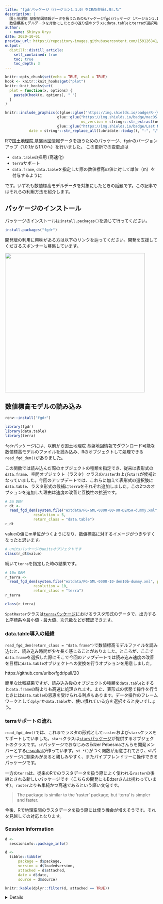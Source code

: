 ```yaml
---
title: "fgdrパッケージ（バージョン1.1.0）をCRAN登録しました"
description: |
  国土地理院 基盤地図情報データを扱うためのRパッケージfgdrパッケージ（バージョン1.1.0）をCRANに登録しました。
  数値標高モデルデータを対象にしたときの返り値のクラスにdata.tableとterraが選択可能になりました。
author:
  - name: Shinya Uryu
date: 2020-10-01
preview_url: https://repository-images.githubusercontent.com/159126841/dc4e9d00-e809-11e9-92e8-a38ef58b804e
output:
  distill::distill_article:
    self_contained: true
    toc: true
    toc_depth: 3
---
```


```r
knitr::opts_chunk$set(echo = TRUE, eval = TRUE)
hook <- knitr::knit_hooks$get("plot")
knitr::knit_hooks$set(
  plot = function(x, options) {
    paste0(hook(x, options), " ")
  }
)
```

```r
knitr::include_graphics(c(glue::glue("https://img.shields.io/badge/R-{version}-brightgreen", version = getRversion()),
                        glue::glue("https://img.shields.io/badge/macOS-{os_version}-brightgreen", 
                                   os_version = stringr::str_extract(osVersion, "[0-9]{1,}.[0-9]{1,}.[0-9]{1,}")),
                        glue::glue("https://img.shields.io/badge/Last Modified-{date}-brightgreen",
           date = stringr::str_replace_all(lubridate::today(), "-", "/"))))
```

Rで[国土地理院 基盤地図情報](https://www.gsi.go.jp/kiban/)データを扱うためのパッケージ、`fgdr`のバージョンアップ（1.0.1から1.1.0へ）を行いました。
この更新での変更点は

- `data.table`の採用 (高速化)
- `terra`サポート
- `data.frame`, `data.table`を指定した際の数値標高の値に対して単位（m）を付与するように

です。いずれも数値標高モデルデータを対象にしたときの話題です。この記事ではそれらの利用方法を紹介します。

## パッケージのインストール

パッケージのインストールは`install.packages()`を通じて行ってください。

```r
install.packages("fgdr")
```

開発版の利用に興味がある方は以下のリンクを辿ってください。開発を支援してくださるスポンサーも募集しています。

<a href="https://github.com/uribo/fgdr"><img src="https://github-link-card.s3.ap-northeast-1.amazonaws.com/uribo/fgdr.png" width="460px"></a>

## 数値標高モデルの読み込み

```r
renv::install("fgdr")
```

```r
library(fgdr)
library(data.table)
library(terra)
```

`fgdr`パッケージには、以前から国土地理院 基盤地図情報でダウンロード可能な数値標高モデルのファイルを読み込み、Rのオブジェクトして処理できる`read_fgd_dem()`がありました。

この関数では読み込んだ際のオブジェクトの種類を指定でき、従来は表形式の`data.frame`、空間オブジェクト（ラスタ）クラスの`raster`および`stars`が候補となっていました。今回のアップデートでは、これらに加えて表形式の選択肢に`data.table`、ラスタ形式の候補に`terra`をそれぞれ追加しました。この2つのオプションを追加した理由は速度の改善と互換性の拡張です。

```r
# 5m DEM
r_dt <- 
  read_fgd_dem(system.file("extdata/FG-GML-0000-00-00-DEM5A-dummy.xml", package = "fgdr"),
             resolution = 5,
             return_class = "data.table")
r_dt
```
valueの値にm単位がつくようになり、数値標高に対するイメージがつきやすくなったと思います。

```r
# unitsパッケージのunitsオブジェクトです
class(r_dt$value)
```

続いて`terra`を指定した時の結果です。

```r
# 10m DEM
r_terra <- 
  read_fgd_dem(system.file("extdata/FG-GML-0000-10-dem10b-dummy.xml", package = "fgdr"),
             resolution = 10,
             return_class = "terra")
r_terra
```

```r
class(r_terra)
```

`SpatRaster`クラスは[`terra`パッケージ](https://rspatial.org/terra)におけるラスタ形式のデータで、出力すると座標系や最小値・最大値、次元数などが確認できます。


### data.table導入の経緯

`read_fgd_dem(return_class = "data.frame")`で数値標高モデルファイルを読み込むと、読み込み時間が少々長く感じることがありました。ところが、ここで`data.frame`を選択した際にそこで今回のアップデートでは読み込み速度の改善を目標に`data.table`オブジェクトへの変換を行うオプションを用意しました。

https://github.com/uribo/fgdr/pull/20

簡単な比較結果ですが、読み込み後のオブジェクトの種類を`data.table`とすると`data.frame`の時よりも高速に処理されます。また、表形式の状態で操作を行うときには`data.table`の恩恵を受けられる利点もあります。データ操作のフレームワークとして`dplyr`か`data.table`か、使い慣れている方を選択すると良いでしょう。

### terraサポートの流れ

`read_fgd_dem()`では、これまでラスタの形式として`raster`および`stars`クラスをサポートしていました。`stars`クラスは[`stars`パッケージ](https://r-spatial.github.io/stars/)が提供するオブジェクトのクラスです。`sf`パッケージでおなじみのEdzer Pebesmaさんらを開発メンバーとする[r-spatial](https://www.r-spatial.org/)が作っています。`st_*()`がつく関数が用意されており、sfパッケージに馴染みがあると親しみやすく、またパイプフレンドリーに操作できるパッケージです。

一方の`terra`は、従来のRでのラスタデータを扱う際によく使われる`raster`の後継とされる新しいパッケージです（こちらの開発にもEdzerさんは携わっています）。`raster`よりも単純かつ高速であるという謳い文句です。

> The package is similar to the 'raster' package; but 'terra' is simpler and faster.

今後、Rで地理空間のラスタデータを扱う際には使う機会が増えそうです。それを見越しての対応となります。

### Session Information

```r
d <- 
  sessioninfo::package_info()

d <- 
  tibble::tibble(
      package = d$package,
      version = d$loadedversion,
      attached = d$attached,
      date = d$date,
      source = d$source)

knitr::kable(dplyr::filter(d, attached == TRUE))
```

<details>

```r
knitr::kable(d)
```

</details>
